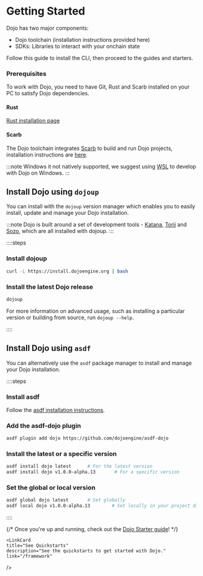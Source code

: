 
# Getting Started

Dojo has two major components:

- Dojo toolchain (installation instructions provided here)
- SDKs: Libraries to interact with your onchain state

Follow this guide to install the CLI, then proceed to the guides and starters.

### Prerequisites

To work with Dojo, you need to have Git, Rust and Scarb installed on your PC to satisfy Dojo dependencies.

#### Rust

[Rust installation page](https://doc.rust-lang.org/book/ch01-01-installation.html#installing-rustup-on-linux-or-macos)

#### Scarb

The Dojo toolchain integrates [Scarb](https://docs.swmansion.com/scarb/) to build and run Dojo projects, installation instructions are [here](https://docs.swmansion.com/scarb/download.html).

:::note
Windows it not natively supported, we suggest using [WSL](https://learn.microsoft.com/en-us/windows/wsl/install) to develop with Dojo on Windows.
:::

## Install Dojo using `dojoup`

You can install with the `dojoup` version manager which enables you to easily install, update and manage your Dojo installation.

:::note
Dojo is built around a set of development tools - [Katana](/toolchain/katana), [Torii](/toolchain/torii) and [Sozo](/toolchain/sozo), which are all installed with dojoup.
:::

::::steps

### Install dojoup

```sh
curl -L https://install.dojoengine.org | bash
```

### Install the latest Dojo release

```sh
dojoup
```

For more information on advanced usage, such as installing a particular version or building from source, run `dojoup --help`.

::::

## Install Dojo using `asdf`

You can alternatively use the `asdf` package manager to install and manage your Dojo installation.

::::steps

### Install asdf

Follow the [asdf installation instructions](https://asdf-vm.com/guide/getting-started.html).

### Add the asdf-dojo plugin

```sh
asdf plugin add dojo https://github.com/dojoengine/asdf-dojo
```

### Install the latest or a specific version

```sh
asdf install dojo latest      # For the latest version
asdf install dojo v1.0.0-alpha.13       # For a specific version
```

### Set the global or local version

```sh
asdf global dojo latest       # Set globally
asdf local dojo v1.0.0-alpha.13        # Set locally in your project directory
```

::::

{/* Once you're up and running, check out the [Dojo Starter guide](/tutorial/dojo-starter)! */}

<div className="grid grid-cols-2 gap-8">
  <LinkCard
    title="Introduction to Dojo"
    description="Build your first application with Dojo."
    link="/getting-started"
  />

    <LinkCard
    title="See Quickstarts"
    description="See the quickstarts to get started with Dojo."
    link="/framework"
  />
</div>

